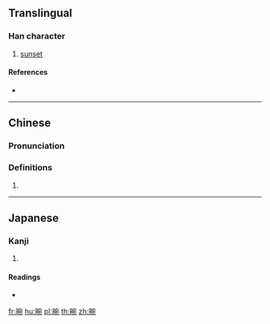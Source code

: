 ==Translingual==

===Han character===
{{Han char|rn=72|rad=日|as=08|sn=12|four=63012|canj=AJNU|ids=⿰日宛}}

# [[sunset]]

====References====
* {{Han ref|kx=0497.230|dkj=14016|dj=0865.060|hdz=21522.030|uh=667C|ud=26236|bh=D9A1|bd=55713}}

----

==Chinese==
{{zh-forms}}

===Pronunciation===
{{zh-pron
|m=wǎn
|c=jyun2
|mc=y
|oc=y
|ma=
|cat=n
}}

===Definitions===
# {{rfdef|lang=zh}}

----

==Japanese==

===Kanji===
{{ja-kanji|grade=|rs=日08}}

# {{defn|lang=ja|sort=日08}}

====Readings====
* {{ja-readings|on=[[えん]] (en), [[おん]] (on)|kun=}}

[[fr:晼]]
[[hu:晼]]
[[pl:晼]]
[[th:晼]]
[[zh:晼]]